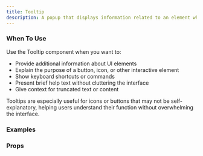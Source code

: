 ```yaml
---
title: Tooltip
description: A popup that displays information related to an element when the element receives keyboard focus or the mouse hovers over it.
---
```


### When To Use

Use the Tooltip component when you want to:

- Provide additional information about UI elements
- Explain the purpose of a button, icon, or other interactive element
- Show keyboard shortcuts or commands
- Present brief help text without cluttering the interface
- Give context for truncated text or content

Tooltips are especially useful for icons or buttons that may not be self-explanatory, helping users understand their function without overwhelming the interface.

### Examples
<Preview
  lang="jsx"
  file="/tooltip/__demo__/basic"
  title="Basic"
/>

<Preview
  lang="jsx"
  file="/tooltip/__demo__/position"
  title="Position"
/>

<Preview
  lang="jsx"
  file="/tooltip/__demo__/custom"
  title="Custom"
/>

### Props
<AutoTypeTable path="./components/ui/tooltip.tsx" name="Tooltip" />
<AutoTypeTable path="./components/ui/tooltip.tsx" name="TooltipTrigger" />
<AutoTypeTable path="./components/ui/tooltip.tsx" name="TooltipContent" />
<AutoTypeTable path="./components/ui/tooltip.tsx" name="TooltipProvider" />